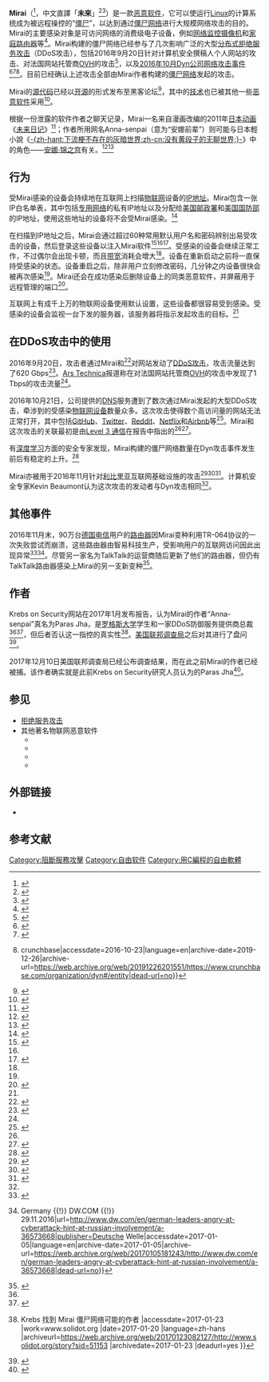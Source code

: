 {{noteTA
|G1 = IT
|1= zh-cn:拒绝服务; zh-tw:阻斷服務; zh-hk:阻斷服務;
}}
{{Infobox Software
| name                       = Mirai
| logo                       = 
| screenshot                 = 
| caption                    = 
| collapsible                = 
| author                     = Anna-senpai（网名）
| developer                  = 
| released                   = <!-- {{Start date|YYYY|MM|DD}} -->
| latest release version     =
| latest release date        = 
| latest preview version     = 
| latest preview date        = 
| frequently updated         = 
| programming language       = [[C语言|C]]（被控端），[[Go|Go]]（控制端）
| operating system           = [[Linux|Linux]]
| platform                   = 
| size                       = 
| language                   = 
| status                     = 
| genre                      = [[僵尸网络|僵尸网络]]
| license                    = 
| website                    = 
}}{{otheruses|Mirai}}
'''Mirai'''（{{lang-ja|ミライ}}<ref>{{Cite news|url= http://www.yomiuri.co.jp/national/20161029-OYT1T50069.html|title= IoT機器悪用、ウイルス「ミライ」世界で猛威|newspaper= YOUMIURI ONLINE|publisher= 読売新聞社|date= 2016-10-29|accessdate= 2016-10-31|archive-date= 2016-10-30|archive-url= https://web.archive.org/web/20161030225126/http://www.yomiuri.co.jp/national/20161029-OYT1T50069.html|dead-url= yes}}</ref>，中文直譯「'''未來'''」<ref>{{Cite news|url=http://news.ltn.com.tw/news/world/paper/1044757|title=美國網路遇駭 推特、亞馬遜遭殃|author=孫宇青|publisher=自由時報|date=2016-10-23|accessdate=2017-09-29|archive-date=2020-08-07|archive-url=https://web.archive.org/web/20200807122215/https://news.ltn.com.tw/news/world/paper/1044757|dead-url=no}}</ref><ref>{{Cite news|url=https://technews.tw/2016/10/22/us-major-webs-down-by-hackers/|title=美主要網站遭駭客攻陷 升級國安層次|publisher=自由時報|date=2016-10-22|accessdate=2017-09-29|archive-date=2020-10-25|archive-url=https://web.archive.org/web/20201025110425/https://technews.tw/2016/10/22/us-major-webs-down-by-hackers/|dead-url=no}}</ref>）是一款[[恶意软件|恶意软件]]，它可以使运行[[Linux|Linux]]的计算系统成为被远程操控的“[[殭屍電腦|僵尸]]”，以达到通过[[僵尸网络|僵尸网络]]进行大规模网络攻击的目的。Mirai的主要感染对象是可访问网络的消费级电子设备，例如[[閉路電視|网络监控摄像机]]和[[路由器|家庭路由器]]等<ref>{{Cite web|url=https://techcrunch.com/2016/10/10/hackers-release-source-code-for-a-powerful-ddos-app-called-mirai/|title=Hackers release source code for a powerful DDoS app called Mirai|accessdate=2016-10-19|author=Biggs, John|date=2016-10-10|publisher=[[TechCrunch|TechCrunch]]|language=en|archive-date=2016-10-20|archive-url=https://web.archive.org/web/20161020105628/https://techcrunch.com/2016/10/10/hackers-release-source-code-for-a-powerful-ddos-app-called-mirai/|dead-url=no}}</ref>。Mirai构建的僵尸网络已经参与了几次影响广泛的大型[[阻斷服務攻擊|分布式拒绝服务攻击]]（DDoS攻击），包括2016年9月20日针对计算机安全撰稿人{{link-en|布萊恩·克萊布斯|Brian Krebs}}个人网站的攻击、对法国网站托管商[[OVH|OVH]]的攻击<ref name="securityintelligence">{{Cite web|url=https://securityintelligence.com/news/leaked-mirai-malware-boosts-iot-insecurity-threat-level/|title=Leaked Mirai Malware Boosts IoT Insecurity Threat Level|accessdate=2016-10-20|author=Bonderud, Douglas|date=2016-10-04|publisher=securityintelligence.com|language=en|archive-date=2016-10-21|archive-url=https://web.archive.org/web/20161021003956/https://securityintelligence.com/news/leaked-mirai-malware-boosts-iot-insecurity-threat-level/|dead-url=no}}</ref>，以及[[2016年10月Dyn公司遭到网络攻击事件|2016年10月Dyn公司网络攻击事件]]<ref>{{Cite web|url=http://fortune.com/2016/10/03/botnet-code-ddos-hacker/|title=Why a Hacker Dumped Code Behind Colossal Website-Trampling Botnet|accessdate=2016-10-19|author=Hackett, Robert|date=2016-10-03|publisher=[[Fortune_(magazine)|Fortune.com]]|language=en|archive-date=2016-10-22|archive-url=https://web.archive.org/web/20161022172232/http://fortune.com/2016/10/03/botnet-code-ddos-hacker/|dead-url=no}}</ref><ref name="wired">{{Cite news|url=https://www.wired.com/2016/10/internet-outage-ddos-dns-dyn/|script-title=en:What We Know About Friday’s Massive East Coast Internet Outage|last=Newman|first=Lily Hay|newspaper=WIRED|accessdate=2016-10-21|language=en|archive-date=2016-10-22|archive-url=https://web.archive.org/web/20161022013504/https://www.wired.com/2016/10/internet-outage-ddos-dns-dyn/|dead-url=no}}</ref><ref>{{Cite web|url=https://www.crunchbase.com/organization/dyn#/entity|title=Dyn {{!}} crunchbase|accessdate=2016-10-23|language=en|archive-date=2019-12-26|archive-url=https://web.archive.org/web/20191226201551/https://www.crunchbase.com/organization/dyn#/entity|dead-url=no}}</ref>。目前已经确认上述攻击全部由Mirai作者构建的[[僵尸网络|僵尸网络]]发起的攻击。

Mirai的[[源代码|源代码]]已经以[[开源软件|开源]]的形式发布至黑客论坛<ref>{{Cite web|url=http://www.theverge.com/2016/10/21/13362354/dyn-dns-ddos-attack-cause-outage-status-explained|title=How an army of vulnerable gadgets took down the web today|accessdate=2016-10-21|date=2016-10-21|last=Statt|first=Nick|work=[[The_Verge|The Verge]]|language=en|archive-date=2016-10-22|archive-url=https://web.archive.org/web/20161022013520/http://www.theverge.com/2016/10/21/13362354/dyn-dns-ddos-attack-cause-outage-status-explained|dead-url=no}}</ref>，其中的[[技术|技术]]也已被其他一些[[恶意软件|恶意软件]]采用<ref>{{Cite web|url=http://www.itworld.com/article/3132570/hackers-create-more-iot-botnets-with-mirai-source-code.html|title=Hackers create more IoT botnets with Mirai source code|accessdate=2016-10-20|author=Kan, Michael|date=2016-10-18|publisher=[[国际数据集团|ITWORLD]]|language=en|archive-date=2016-10-20|archive-url=https://web.archive.org/web/20161020025537/http://www.itworld.com/article/3132570/hackers-create-more-iot-botnets-with-mirai-source-code.html|dead-url=no}}</ref>。

根据一份泄露的软件作者之聊天记录，Mirai一名来自漫画改编的2011年[[日本动画|日本动画]]《[[未来日记|未来日记]]》<ref name="Krebs2017January">{{Cite web |url=https://krebsonsecurity.com/2017/01/who-is-anna-senpai-the-mirai-worm-author/ |title=Who is Anna-Senpai, the Mirai Worm Author? —  Krebs on Security |accessdate=2017-01-23 |work=krebsonsecurity.com |language=en |date=2017-01-17 |archiveurl=https://web.archive.org/web/20170122013744/https://krebsonsecurity.com/2017/01/who-is-anna-senpai-the-mirai-worm-author/ |archivedate=2017-01-22 |deadurl=yes }}</ref>；作者所用网名Anna-senpai（意为“安娜前辈”）则可能与日本輕小說《[[下流梗不存在的灰暗世界|-{zh-hant:下流梗不存在的灰暗世界;zh-cn:没有黄段子的无聊世界;}-]]》中的角色——[[下流梗不存在的灰暗世界#其他學生|安娜·锦之宫]]有关。<ref>{{cite news |last1=Heller |first1=Michael |title=Release of Mirai IoT botnet malware highlights bad password security |url=http://searchsecurity.techtarget.com/news/450400369/Release-of-Mirai-IoT-botnet-malware-highlights-bad-password-security |accessdate=2016-10-31 |publisher=TechTarget |date=2016-10-04 |archiveurl=https://archive.is/20161031145711/http://searchsecurity.techtarget.com/news/450400369/Release-of-Mirai-IoT-botnet-malware-highlights-bad-password-security |archivedate=2016-10-31 |language=en |quote=Both names Anna and Mirai reference Japanese anime. |deadurl=yes }}</ref><ref>{{cite news|last1=Cox|first1=Edward|title=Mirai IoT Botnet: 5 Fast Facts You Need to Know|url=http://heavy.com/tech/2016/10/mirai-iot-botnet-internet-of-things-ddos-attacks-internet-outage-blackout-why-is-internet-down/|accessdate=2016-10-31|publisher=Heavy.com|date=2016-10-22|archiveurl=https://web.archive.org/web/20161022163144/http://heavy.com/tech/2016/10/mirai-iot-botnet-internet-of-things-ddos-attacks-internet-outage-blackout-why-is-internet-down/|archivedate=2016-10-22|language=en|quote={{lang|en|3. ‘Mirai’s Author Has an Avi of Anime Character Anna Nishikinomiya and Mirai Means “Future” in Japanese}}|dead-url=no}}</ref>

== 行为 ==
受Mirai感染的设备会持续地在互联网上扫描[[物联网|物联网]]设备的[[IP地址|IP地址]]。Mirai包含一张IP白名单表，其中包括[[专用网络|专用网络]]的私有IP地址以及分配给[[美國郵政署|美国邮政署]]和[[美国国防部|美国国防部]]的IP地址，使用这些地址的设备将不会受Mirai感染。<ref>{{Cite web|url=https://www.incapsula.com/blog/malware-analysis-mirai-ddos-botnet.html|title=Breaking Down Mirai: An IoT DDoS Botnet Analysis|accessdate=2016-10-20|author=Zeifman, Igal|date=2016-10-10|publisher={{tsl|en|Incapsula}}|language=en|archive-date=2016-10-21|archive-url=https://web.archive.org/web/20161021075900/https://www.incapsula.com/blog/malware-analysis-mirai-ddos-botnet.html|dead-url=no}}</ref>

在扫描到IP地址之后，Mirai会通过超过60种常用默认用户名和密码辨别出易受攻击的设备，然后登录这些设备以注入Mirai软件<ref name="webroot">{{Cite web|url=https://www.webroot.com/blog/2016/10/10/source-code-mirai-iot-malware-released/|title=Source Code for Mirai IoT Malware Released|accessdate=2016-10-20|author=Moffitt, Tyler|date=2016-10-10|publisher={{tsl|en|Webroot}}|language=en|archive-date=2016-10-21|archive-url=https://web.archive.org/web/20161021064505/https://www.webroot.com/blog/2016/10/10/source-code-mirai-iot-malware-released/|dead-url=no}}</ref><ref name="securityintelligence"/><ref>{{Cite web|url=http://www.zdnet.com/article/mirai-ddos-botnet-powers-up-infects-sierra-wireless-gateways/|title=Mirai DDoS botnet powers up, infects Sierra Wireless gateways|accessdate=2016-10-20|author=Osborne, Charlie|date=2016-10-17|publisher=[[ZDNet|ZDNet]]|language=en|archive-date=2016-10-20|archive-url=https://web.archive.org/web/20161020045727/http://www.zdnet.com/article/mirai-ddos-botnet-powers-up-infects-sierra-wireless-gateways/|dead-url=no}}</ref>。受感染的设备会继续正常工作，不过偶尔会出现卡顿，而且[[带宽|带宽]]消耗会增大<ref name="webroot"/>。设备在重新启动之前将一直保持受感染的状态。设备重启之后，除非用户立刻修改密码，几分钟之内设备很快会被再次感染<ref name="webroot"/>。Mirai还会在成功感染后删除设备上的同类恶意软件，并屏蔽用于远程管理的端口<ref>{{cite web | url=https://servercomparator.com/vpn/blog/dyn-mirai-ddos-complete-story | title=DDoS on Dyn The Complete Story | publisher=ServerComparator | date=2016-10-28 | accessdate=2016-11-21 | author=Xander | language=en | deadurl=yes | archiveurl=https://web.archive.org/web/20161121175123/https://servercomparator.com/vpn/blog/dyn-mirai-ddos-complete-story | archivedate=2016-11-21 }}</ref>。

互联网上有成千上万的物联网设备使用默认设置，这些设备都很容易受到感染。受感染的设备会监视一台下发{{tsl|en|Command and control (malware)|命令与控制 (恶意软件)|命令与控制}}的服务器，该服务器将指示发起攻击的目标。<ref name="webroot"/>

== 在DDoS攻击中的使用 ==
2016年9月20日，攻击者通过Mirai和{{tsl|en|BASHLITE}}<ref name="arstechnica.com">{{cite web|url=http://arstechnica.com/security/2016/10/double-dip-internet-of-things-botnet-attack-felt-across-the-internet/|title=Double-dip Internet-of-Things botnet attack felt across the Internet|publisher=|language=en|accessdate=2017-01-23|archive-date=2017-05-19|archive-url=https://web.archive.org/web/20170519112613/https://arstechnica.com/security/2016/10/double-dip-internet-of-things-botnet-attack-felt-across-the-internet/|dead-url=no}}</ref>对{{tsl|en|Krebs on Security}}网站发动了[[DDoS|DDoS攻击]]，攻击流量达到了620 Gbps<ref>{{cite web|title=The internet of stings|url=http://www.economist.com/news/science-and-technology/21708220-electronic-tsunami-crashes-down-solitary-journalist-internet|website=经济学人|accessdate=2016-10-27|archiveurl=https://web.archive.org/web/20161017161220/http://www.economist.com/news/science-and-technology/21708220-electronic-tsunami-crashes-down-solitary-journalist-internet|archivedate=2016-10-17|language=en|date=2016-10-08|dead-url=no}}</ref>。[[Ars_Technica|Ars Technica]]报道称在对法国网站托管商[[OVH|OVH]]的攻击中发现了1 Tbps的攻击流量<ref name="securityintelligence"/>。

2016年10月21日，{{tsl|en|Dyn (company)|Dyn (公司)|Dyn}}公司提供的[[DNS|DNS]]服务遭到了数次通过Mirai发起的大型DDoS攻击，牵涉到的受感染[[物联网|物联网设备]]数量众多。这次攻击使得数个高访问量的网站无法正常打开，其中包括[[GitHub|GitHub]]、[[Twitter|Twitter]]、[[Reddit|Reddit]]、[[Netflix|Netflix]]和[[Airbnb|Airbnb]]等<ref>{{Cite web|url=http://www.theregister.co.uk/2016/10/21/dyn_dns_ddos_explained/|title=Today the web was broken by countless hacked devices|accessdate=2016-10-24|date=2016-10-21|publisher=theregister.co.uk|language=en|archive-date=2020-05-17|archive-url=https://web.archive.org/web/20200517021807/https://www.theregister.co.uk/2016/10/21/dyn_dns_ddos_explained/|dead-url=no}}</ref>。Mirai和这次攻击的关联最初是由[[Level_3_通信|Level 3 通信]]在报告中指出的<ref name="arstechnica.com" /><ref>{{cite web|title=Blame the Internet of Things for Destroying the Internet Today|url=http://motherboard.vice.com/read/blame-the-internet-of-things-for-destroying-the-internet-today|website=Motherboard|publisher=VICE|accessdate=27 October 2016|archive-date=2016-10-24|archive-url=https://web.archive.org/web/20161024221854/http://motherboard.vice.com/read/blame-the-internet-of-things-for-destroying-the-internet-today|dead-url=no}}</ref>。

有[[深度学习|深度学习]]方面的安全专家发现，Mirai构建的僵尸网络数量在Dyn攻击事件发生前后有稳定的上升。<ref>{{cite web |author1=Deep Learning Security |script-title=en:Think Mirai DDoS is over? It ain’t!! |url=https://medium.com/@deeplearningsec/think-mirai-ddos-is-over-it-aint-96298a9ff896 |website=Medium |accessdate=2016-10-27 |archiveurl=https://archive.fo/20161027065817/https://medium.com/@deeplearningsec/think-mirai-ddos-is-over-it-aint-96298a9ff896 |archivedate=2016-10-27 |language=en |date=2016-10-26 |deadurl=yes }}</ref>

Mirai亦被用于2016年11月针对[[利比里亚|利比里亚]]互联网基础设施的攻击<ref name="tel1">{{cite web|title=Unprecedented cyber attack takes Liberia's entire internet down|url=http://www.telegraph.co.uk/technology/2016/11/04/unprecedented-cyber-attack-takes-liberias-entire-internet-down/|publisher=The Telegraph|accessdate=2016-11-21|language=en|archive-date=2021-01-26|archive-url=https://web.archive.org/web/20210126020030/https://www.telegraph.co.uk/technology/2016/11/04/unprecedented-cyber-attack-takes-liberias-entire-internet-down/|dead-url=no}}</ref><ref>{{cite web|title=DDoS attack from Mirai malware 'killing business' in Liberia|url=http://www.pcworld.com/article/3138631/security/ddos-attack-from-mirai-malware-killing-business-in-liberia.html|publisher=PCWorld|accessdate=2016-11-21|language=en|archive-date=2016-11-22|archive-url=https://web.archive.org/web/20161122072327/http://www.pcworld.com/article/3138631/security/ddos-attack-from-mirai-malware-killing-business-in-liberia.html|dead-url=no}}</ref><ref>{{cite web|title=Massive cyber-attack grinds Liberia's internet to a halt|url=https://www.theguardian.com/technology/2016/nov/03/cyberattack-internet-liberia-ddos-hack-botnet|publisher=The Guardian|accessdate=2016-11-21|language=en|archive-date=2016-11-21|archive-url=https://web.archive.org/web/20161121103649/https://www.theguardian.com/technology/2016/nov/03/cyberattack-internet-liberia-ddos-hack-botnet|dead-url=no}}</ref>。计算机安全专家Kevin Beaumont认为这次攻击的发动者与Dyn攻击相同<ref name="tel1" />。

== 其他事件 ==
2016年11月末，90万台[[德国电信|德国电信]]用户的[[路由器|路由器]]因Mirai变种利用TR-064协议的一次失败尝试而崩溃，这些路由器由智易科技生产，受影响用户的互联网访问因此出现异常<ref>{{cite web | url=https://krebsonsecurity.com/2016/11/new-mirai-worm-knocks-900k-germans-offline/ | title=New Mirai Worm Knocks 900K Germans Offline | publisher=krebsonsecurity.com | date=2016-11-30 | accessdate=2016-12-14 | author=Krebs, Brian | language=en | archive-date=2016-12-20 | archive-url=https://web.archive.org/web/20161220161008/https://krebsonsecurity.com/2016/11/new-mirai-worm-knocks-900k-germans-offline/ | dead-url=no }}</ref><ref>{{cite web|title=German leaders angry at cyberattack, hint at Russian involvement {{!}} Germany {{!}} DW.COM {{!}} 29.11.2016|url=http://www.dw.com/en/german-leaders-angry-at-cyberattack-hint-at-russian-involvement/a-36573668|publisher=Deutsche Welle|accessdate=2017-01-05|language=en|archive-date=2017-01-05|archive-url=https://web.archive.org/web/20170105181243/http://www.dw.com/en/german-leaders-angry-at-cyberattack-hint-at-russian-involvement/a-36573668|dead-url=no}}</ref>。尽管另一家名为TalkTalk的运营商随后更新了他们的路由器，但仍有TalkTalk路由器感染上Mirai的另一支新变种<ref>{{Cite web|url=https://www.incapsula.com/blog/new-variant-mirai-embeds-talktalk-home-routers.html|title=New Mirai Variant Embeds in TalkTalk Home Routers|website=www.incapsula.com|access-date=2016-12-18|language=en|archive-date=2016-12-22|archive-url=https://web.archive.org/web/20161222032237/https://www.incapsula.com/blog/new-variant-mirai-embeds-talktalk-home-routers.html|dead-url=no}}</ref>。

== 作者 ==
Krebs on Security网站在2017年1月发布报告，认为Mirai的作者“Anna-senpai”真名为Paras Jha，是[[罗格斯大学|罗格斯大学]]学生和一家DDoS防御服务提供商总裁<ref name="Krebs2017January" /><ref>{{Cite web |url=http://social.techcrunch.com/2017/01/18/mirai-botnet-creator-unmasked-as-ddos-protection-developer-tempted-by-the-dark-side/ |title=Mirai botnet creator unmasked as DDOS protection developer tempted by the dark side |accessdate=2017-01-23 |last=Coldewey |first=Devin |work=TechCrunch |date=2017-01-18 |language=en |archiveurl=https://web.archive.org/web/20170123044733/https://techcrunch.com/2017/01/18/mirai-botnet-creator-unmasked-as-ddos-protection-developer-tempted-by-the-dark-side/ |archivedate=2017-01-23 |deadurl=yes }}</ref>，但后者否认这一指控的真实性<ref>{{Cite web |url=http://www.solidot.org/story?sid=51153 |title=Solidot {{!}} Krebs 找到 Mirai 僵尸网络可能的作者 |accessdate=2017-01-23 |work=www.solidot.org |date=2017-01-20 |language=zh-hans |archiveurl=https://web.archive.org/web/20170123082127/http://www.solidot.org/story?sid=51153 |archivedate=2017-01-23 |deadurl=yes }}</ref>。[[美国联邦调查局|美国联邦调查局]]之后对其进行了盘问<ref>{{Cite news |url=http://www.nj.com/news/index.ssf/2017/01/rutgers_student_questioned_cyber_attack.html |title=FBI questions Rutgers student about massive cyber attack |newspaper=NJ.com |accessdate=2017-01-23 |language=en |date=2017-01-20 |archiveurl=https://archive.is/20170123081123/http://www.nj.com/news/index.ssf/2017/01/rutgers_student_questioned_cyber_attack.html |archivedate=2017-01-23 |deadurl=yes }}</ref>。

2017年12月10日美国联邦调查局已经公布调查结果，而在此之前Mirai的作者已经被捕。该作者确实就是此前Krebs on Security研究人员认为的Paras Jha<ref>{{Cite web|url=https://www.landiannews.com/archives/43482.html|title=针对物联网设备的蠕虫病毒Mirai开发者已经被捕|accessdate=2017-12-15|author=|date=|publisher=|archive-date=2020-08-13|archive-url=https://web.archive.org/web/20200813121533/https://www.landiannews.com/archives/43482.html|dead-url=no}}</ref>。

== 参见 ==
* [[阻斷服務攻擊|拒绝服务攻击]]
* 其他著名物联网恶意软件
** {{tsl|en|BASHLITE}}
** {{tsl|en|Linux.Darlloz}}
** {{tsl|en|Remaiten}}
** {{tsl|en|Linux.Wifatch}}

== 外部链接 ==
* {{GitHub|jgamblin/Mirai-Source-Code|Mirai源代码}}

== 参考文献 ==
{{Reflist|2}}
[[Category:阻斷服務攻擊|Category:阻斷服務攻擊]]
[[Category:自由软件|Category:自由软件]]
[[Category:用C編程的自由軟體|Category:用C編程的自由軟體]]